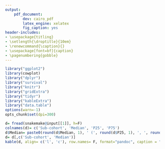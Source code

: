 ```yaml
---
output:
    pdf_document:
        dev: cairo_pdf
        latex_engine: xelatex
        fig_caption: yes
header-includes:
- \usepackage{titling}
- \setlength{\droptitle}{10em}
- \renewcommand{\caption}{}
- \usepackage[font=bf]{caption}
- \pagenumbering{gobble}
---
```


```r
library("ggplot2")
library(cowplot)
library("dplyr")
library("survival")
library("knitr")
library("gridExtra")
library("tidyr")
library("kableExtra")
library("data.table")
options(warn=-1)
opts_chunk$set(dpi=300)
```

```r

d= fread(snakemake@input[[1]], h=F)
colnames(d)= c('Sub-cohort', 'Median', 'P25', 'P75')
d$Median= paste0(round(d$Median, 1), ' (', round(d$P25, 1), ', ', round(d$P75, 1), ')')
d= d[,c('Sub-cohort', 'Median')]
kable(d, align= c('l', 'c'), row.names= F, format="pandoc", caption = "S1 Table: Total parental identical-by-descent sharing, in cM.", col.names=c('Sub-cohort', 'Median (IQR)'), booktabs = T) %>% kable_styling(latex_options= c('striped')) %>% column_spec(1, bold = T, color = "black", background = "white") %>% footnote(general_title= '', general= c('cM, centiMorgans', 'Germline was used to identify identical-by-descent segments with a minimum detection of 2 cM.'), threeparttable=T)

```

